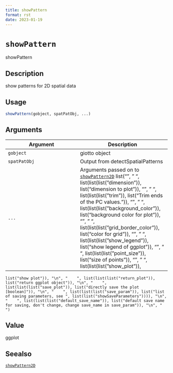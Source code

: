 ```yaml
--- 
title: showPattern 
format: rst 
date: 2023-01-19 
--- 
```

# `showPattern`

showPattern


## Description

show patterns for 2D spatial data


## Usage

```r
showPattern(gobject, spatPatObj, ...)
```


## Arguments

Argument      |Description
------------- |----------------
`gobject`     |     giotto object
`spatPatObj`     |     Output from detectSpatialPatterns
`...`     |      Arguments passed on to [`showPattern2D`](#showpattern2d)   list("\n", "    ", list(list(list("dimension")), list("dimension to plot")), "\n", "    ", list(list(list("trim")), list("Trim ends of the PC values.")), "\n", "    ", list(list(list("background_color")), list("background color for plot")), "\n", "    ", list(list(list("grid_border_color")), list("color for grid")), "\n", "    ", list(list(list("show_legend")), list("show legend of ggplot")), "\n", "    ", list(list(list("point_size")), list("size of points")), "\n", "    ", list(list(list("show_plot")), 
    list("show plot")), "\n", "    ", list(list(list("return_plot")), list("return ggplot object")), "\n", "    ", list(list(list("save_plot")), list("directly save the plot [boolean]")), "\n", "    ", list(list(list("save_param")), list("list of saving parameters, see ", list(list("showSaveParameters")))), "\n", "    ", list(list(list("default_save_name")), list("default save name for saving, don't change, change save_name in save_param")), "\n", "  ")


## Value

ggplot


## Seealso

[`showPattern2D`](#showpattern2d)



